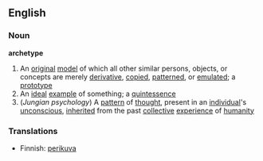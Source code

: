 ==English==
===Noun===
'''archetype'''
{{wikipedia}}
# An [[original]] [[model]] of which all other similar persons, objects, or concepts are merely [[derivative]], [[copied]], [[patterned]], or [[emulated]]; a [[prototype]]
# An [[ideal]] [[example]] of something; a [[quintessence]]
#(''Jungian psychology'') A [[pattern]] of [[thought]], present in an [[individual]]'s [[unconscious]], [[inherited]] from the past [[collective]] [[experience]] of [[humanity]]
===Translations===
*Finnish: [[perikuva]]